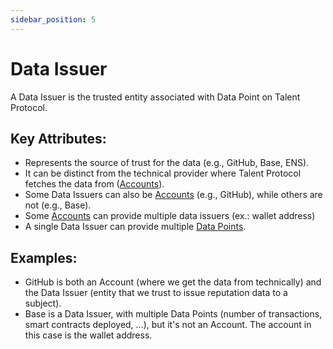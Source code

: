 ```yaml
---
sidebar_position: 5
---
```


# Data Issuer

A Data Issuer is the trusted entity associated with Data Point on Talent Protocol.

## Key Attributes:

- Represents the source of trust for the data (e.g., GitHub, Base, ENS).
- It can be distinct from the technical provider where Talent Protocol fetches the data from ([Accounts](/docs/protocol-concepts/account)).
- Some Data Issuers can also be [Accounts](/docs/protocol-concepts/account) (e.g., GitHub), while others are not (e.g., Base).
- Some [Accounts](/docs/protocol-concepts/account) can provide multiple data issuers (ex.: wallet address)
- A single Data Issuer can provide multiple [Data Points](/docs/protocol-concepts/data-point).

## Examples:

- GitHub is both an Account (where we get the data from technically) and the Data Issuer (entity that we trust to issue reputation data to a subject).
- Base is a Data Issuer, with multiple Data Points (number of transactions, smart contracts deployed, ...), but it's not an Account. The account in this case is the wallet address.
